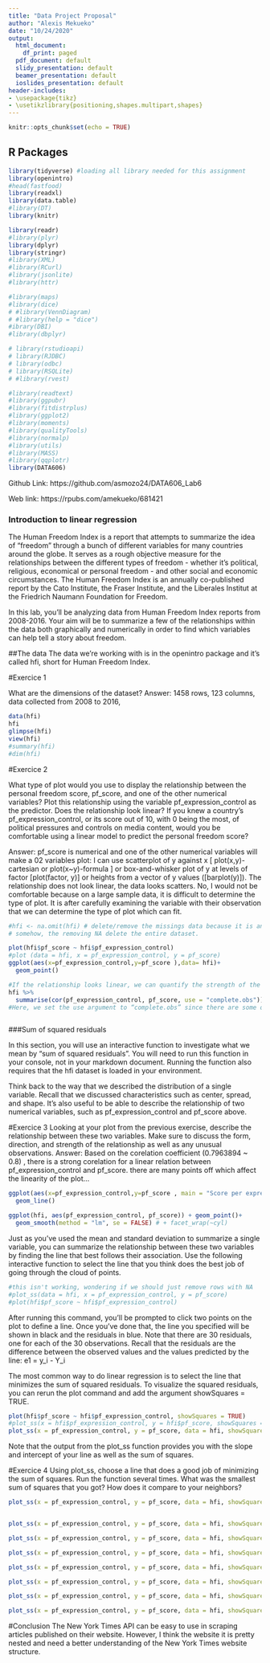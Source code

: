 ```yaml
---
title: "Data Project Proposal"
author: "Alexis Mekueko"
date: "10/24/2020"
output:
  html_document:
    df_print: paged
  pdf_document: default
  slidy_presentation: default
  beamer_presentation: default
  ioslides_presentation: default
header-includes:
- \usepackage{tikz}
- \usetikzlibrary{positioning,shapes.multipart,shapes}
---
```





```r
knitr::opts_chunk$set(echo = TRUE)
```


## R Packages

```r

library(tidyverse) #loading all library needed for this assignment
library(openintro)
#head(fastfood)
library(readxl)
library(data.table)
#library(DT)
library(knitr)

library(readr)
#library(plyr)
library(dplyr)
library(stringr)
#library(XML)
#library(RCurl)
#library(jsonlite)
#library(httr)

#library(maps)
#library(dice)
# #library(VennDiagram)
# #library(help = "dice")
#ibrary(DBI)
#library(dbplyr)

# library(rstudioapi)
# library(RJDBC)
# library(odbc)
# library(RSQLite)
# #library(rvest)

#library(readtext)
#library(ggpubr)
#library(fitdistrplus)
#library(ggplot2)
#library(moments)
#library(qualityTools)
#library(normalp)
#library(utils)
#library(MASS)
#library(qqplotr)
library(DATA606)

```

Github Link: https://github.com/asmozo24/DATA606_Lab6

Web link: https://rpubs.com/amekueko/681421



### Introduction to linear regression


The Human Freedom Index is a report that attempts to summarize the idea of “freedom” through a bunch of different variables for many countries around the globe. It serves as a rough objective measure for the relationships between the different types of freedom - whether it’s political, religious, economical or personal freedom - and other social and economic circumstances. The Human Freedom Index is an annually co-published report by the Cato Institute, the Fraser Institute, and the Liberales Institut at the Friedrich Naumann Foundation for Freedom.

In this lab, you’ll be analyzing data from Human Freedom Index reports from 2008-2016. Your aim will be to summarize a few of the relationships within the data both graphically and numerically in order to find which variables can help tell a story about freedom.


##The data
The data we’re working with is in the openintro package and it’s called hfi, short for Human Freedom Index.

#Exercice 1

What are the dimensions of the dataset?
Answer: 1458 rows, 123 columns, data collected from 2008 to 2016, 



```r

data(hfi)
hfi
glimpse(hfi)
view(hfi)
#summary(hfi)
#dim(hfi)


```

#Exercice 2

What type of plot would you use to display the relationship between the personal freedom score, pf_score, and one of the other numerical variables? Plot this relationship using the variable pf_expression_control as the predictor. Does the relationship look linear? If you knew a country’s pf_expression_control, or its score out of 10, with 0 being the most, of political pressures and controls on media content, would you be comfortable using a linear model to predict the personal freedom score?

Answer: pf_score is numerical and one of the other numerical variables will make a 02 variables plot: I can use scatterplot of y against x [ plot(x,y)-cartesian or plot(x~y)-formula ] or box-and-whisker plot of y at levels of factor [plot(factor, y)] or heights from a vector of y values ([barplot(y)]). The relationship does not look linear, the data looks scatters. No, I would not be comfortable because on a large sample data, it is difficult to determine the type of plot. It is after carefully examining the variable with their observation that we can determine the type of plot which can fit.

```r

#hfi <- na.omit(hfi) # delete/remove the missings data because it is an imcomplete observation
# somehow, the removing NA delete the entire dataset. 

plot(hfi$pf_score ~ hfi$pf_expression_control)
#plot (data = hfi, x = pf_expression_control, y = pf_score)
ggplot(aes(x=pf_expression_control,y=pf_score ),data= hfi)+
  geom_point()

#If the relationship looks linear, we can quantify the strength of the relationship with the correlation coefficient.
hfi %>%
  summarise(cor(pf_expression_control, pf_score, use = "complete.obs"))
#Here, we set the use argument to “complete.obs” since there are some observations of NA.



```


###Sum of squared residuals

In this section, you will use an interactive function to investigate what we mean by “sum of squared residuals”. You will need to run this function in your console, not in your markdown document. Running the function also requires that the hfi dataset is loaded in your environment.

Think back to the way that we described the distribution of a single variable. Recall that we discussed characteristics such as center, spread, and shape. It’s also useful to be able to describe the relationship of two numerical variables, such as pf_expression_control and pf_score above.


#Exercice 3
Looking at your plot from the previous exercise, describe the relationship between these two variables. Make sure to discuss the form, direction, and strength of the relationship as well as any unusual observations.
Answer: Based on the corelation coefficient (0.7963894 ~ 0.8) , there is a strong corelation for a linear relation between pf_expression_control and pf_score. there are many points off which affect the linearity of the plot...

```r

ggplot(aes(x=pf_expression_control,y=pf_score , main = "Score per expression control"),data= hfi)+
  geom_line()

ggplot(hfi, aes(pf_expression_control, pf_score)) + geom_point()+
  geom_smooth(method = "lm", se = FALSE) # + facet_wrap(~cyl)


```


Just as you’ve used the mean and standard deviation to summarize a single variable, you can summarize the relationship between these two variables by finding the line that best follows their association. Use the following interactive function to select the line that you think does the best job of going through the cloud of points.



```r

#this isn't working, wondering if we should just remove rows with NA
#plot_ss(data = hfi, x = pf_expression_control, y = pf_score)
#plot(hfi$pf_score ~ hfi$pf_expression_control)


```
After running this command, you’ll be prompted to click two points on the plot to define a line. Once you’ve done that, the line you specified will be shown in black and the residuals in blue. Note that there are 30 residuals, one for each of the 30 observations. Recall that the residuals are the difference between the observed values and the values predicted by the line: e1 = y_i - Y_i

The most common way to do linear regression is to select the line that minimizes the sum of squared residuals. To visualize the squared residuals, you can rerun the plot command and add the argument showSquares = TRUE.


```r

plot(hfi$pf_score ~ hfi$pf_expression_control, showSquares = TRUE)
#plot_ss(x = hfi$pf_expression_control, y = hfi$pf_score, showSquares = TRUE)
plot_ss(x = pf_expression_control, y = pf_score, data = hfi, showSquares = TRUE)

```

Note that the output from the plot_ss function provides you with the slope and intercept of your line as well as the sum of squares.

#Exercice 4
Using plot_ss, choose a line that does a good job of minimizing the sum of squares. Run the function several times. What was the smallest sum of squares that you got? How does it compare to your neighbors?

```r


plot_ss(x = pf_expression_control, y = pf_score, data = hfi, showSquares = TRUE)



```


```r

plot_ss(x = pf_expression_control, y = pf_score, data = hfi, showSquares = TRUE)


```


```r

plot_ss(x = pf_expression_control, y = pf_score, data = hfi, showSquares = TRUE)


```


```r

plot_ss(x = pf_expression_control, y = pf_score, data = hfi, showSquares = TRUE)


```


```r

plot_ss(x = pf_expression_control, y = pf_score, data = hfi, showSquares = TRUE)


```


```r

plot_ss(x = pf_expression_control, y = pf_score, data = hfi, showSquares = TRUE)


```



```r

plot_ss(x = pf_expression_control, y = pf_score, data = hfi, showSquares = TRUE)


```



```r

plot_ss(x = pf_expression_control, y = pf_score, data = hfi, showSquares = TRUE)


```

#Conclusion 
The New York Times API can be easy to use in scraping articles published on their website. However, I think the website it is pretty nested and need a better understanding of the New York Times website structure. 

\tikzset{basic/.style={
        draw,
        rectangle split,
        rectangle split parts=2,
        rectangle split part fill={blue!20,white},
        minimum width=2.5cm,
        text width=2cm,
        align=left,
        font=\itshape
    },
    Diamond/.style={ diamond, 
                        draw, 
                        shape aspect=2, 
                        inner sep = 2pt,
                        text centered,
                        fill=blue!10!white,
                        font=\itshape
                      }
        }


